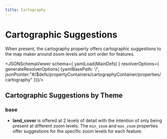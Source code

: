 ```yaml
---
title: Cartography
---
```


Cartographic Suggestions
===





When present, the cartography property offers cartographic suggestions to the map maker around zoom levels and sort order for features.


<JSONSchemaViewer
  schema={ yamlLoad(MainDefs) }
  resolverOptions={ generateResolverOptions( {yamlBasePath: '/', jsonPointer:"#/$defs/propertyContainers/cartographyContainer/properties/cartography" })}/>


## Cartographic Suggestions by Theme

### base

- **land_cover** is offered at 2 levels of detail with the intention of only being present at different zoom levels. The `min_zoom` and `max_zoom` properties offer suggestions for the specific zoom levels for each feature.
